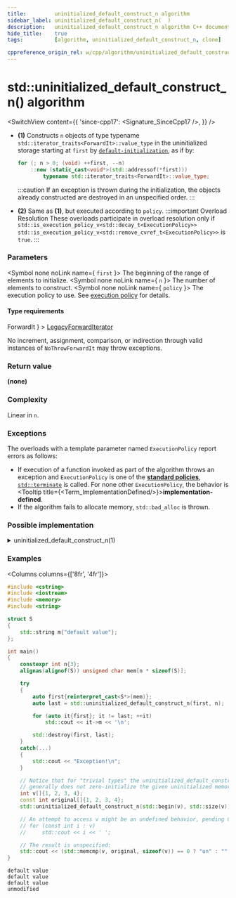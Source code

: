 ```yaml
---
title:         uninitialized_default_construct_n algorithm
sidebar_label: uninitialized_default_construct_n(  )
description:   uninitialized_default_construct_n algorithm C++ documentation
hide_title:    true
tags:          [algorithm, uninitialized_default_construct_n, clone]

cppreference_origin_rel: w/cpp/algorithm/uninitialized_default_construct_n
---
```



<!-- Terms -->

<!----------------- Codes ---------------------->


# std::uninitialized_default_construct_n() algorithm

<SwitchView content={{
  'since-cpp17': <Signature_SinceCpp17 />,
}} />

- **(1)** Constructs `n` objects of type typename `std::iterator_traits<ForwardIt>::value_type` in the
  uninitialized storage starting at `first` by [`default-initialization`](#), as if by:
  ```cpp
  for (; n > 0; (void) ++first, --n)
      ::new (static_cast<void*>(std::addressof(*first)))
          typename std::iterator_traits<ForwardIt>::value_type;
  ```
  :::caution
  If an exception is thrown during the initialization, the objects already constructed are destroyed in an unspecified order.
  :::

 - **(2)** Same as **(1)**, but executed according to `policy`.
  :::important Overload Resolution
  These overloads participate in overload resolution only if
  <Until v='cpp20'> <code>std::is_execution_policy_v&lt;std::decay_t&lt;ExecutionPolicy&gt;&gt;</code> </Until> <Since v='cpp20'> <code>std::is_execution_policy_v&lt;std::remove_cvref_t&lt;ExecutionPolicy&gt;&gt;</code> </Since> is <code>true</code>.
  :::

### Parameters

<SymbolTable>

  <Symbol none noLink name={  <code>first</code> }>
    The beginning of the range of elements to initialize.
  </Symbol>
  <Symbol none noLink name={  <code>n</code> }>
    The number of elements to construct.
  </Symbol>
  <Symbol none noLink name={ <code>policy</code> }>
    The execution policy to use. See <a href="">execution policy</a> for details.
  </Symbol>

</SymbolTable>

#### Type requirements

<SymbolTable>
  <Symbol none noLink name={ <code>ForwardIt</code> } >
    <a href="/docs/named_req/LegacyForwardIterator">LegacyForwardIterator</a>
  </Symbol>
</SymbolTable>

No increment, assignment, comparison, or indirection through valid instances of `NoThrowForwardIt` may throw exceptions.

### Return value

**(none)**

### Complexity

Linear in `n`.

### Exceptions

The overloads with a template parameter named `ExecutionPolicy` report errors as follows:
- If execution of a function invoked as part of the algorithm throws an exception and `ExecutionPolicy` is one of the [**standard policies**](#), [`std::terminate`](#) is called.
	For none other `ExecutionPolicy`, the behavior is <Tooltip title={<Term_ImplementationDefined/>}>**implementation-defined**</Tooltip>.
- If the algorithm fails to allocate memory, `std::bad_alloc` is thrown.

### Possible implementation

<details>
<summary>uninitialized_default_construct_n(1)</summary>

```cpp

template<class ForwardIt, class Size>
ForwardIt uninitialized_default_construct_n(ForwardIt first, Size n)
{
    using T = typename std::iterator_traits<ForwardIt>::value_type;
    ForwardIt current = first;

    try
    {
        for (; n > 0; (void) ++current, --n)
            ::new (const_cast<void*>(static_cast<const volatile void*>(
                std::addressof(*current)))) T;
        return current;
    }
    catch (...)
    {
        std::destroy(first, current);
        throw;
    }
}
```

</details>

### Examples

<Columns columns={['8fr', '4fr']}>
<div>

```cpp title='Main.cpp' showLineNumbers
#include <cstring>
#include <iostream>
#include <memory>
#include <string>

struct S
{
    std::string m{"default value"};
};

int main()
{
    constexpr int n{3};
    alignas(alignof(S)) unsigned char mem[n * sizeof(S)];

    try
    {
        auto first{reinterpret_cast<S*>(mem)};
        auto last = std::uninitialized_default_construct_n(first, n);

        for (auto it{first}; it != last; ++it)
            std::cout << it->m << '\n';

        std::destroy(first, last);
    }
    catch(...)
    {
        std::cout << "Exception!\n";
    }

    // Notice that for "trivial types" the uninitialized_default_construct_n
    // generally does not zero-initialize the given uninitialized memory area.
    int v[]{1, 2, 3, 4};
    const int original[]{1, 2, 3, 4};
    std::uninitialized_default_construct_n(std::begin(v), std::size(v));

    // An attempt to access v might be an undefined behavior, pending CWG 1997:
    // for (const int i : v)
    //     std::cout << i << ' ';

    // The result is unspecified:
    std::cout << (std::memcmp(v, original, sizeof(v)) == 0 ? "un" : "") << "modified\n";
}
```

</div>
<div>

```plaintext title="Output"
default value
default value
default value
unmodified
```

</div>
</Columns>
